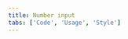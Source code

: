 ```yaml
---
title: Number input
tabs: ['Code', 'Usage', 'Style']
---
```


<ComponentCode
    name="Number Input"
    component="number-input" 
    variation="number-input"
    hasReactVersion
    >
</ComponentCode>
<ComponentDocs component="number-input" ></ComponentDocs>

